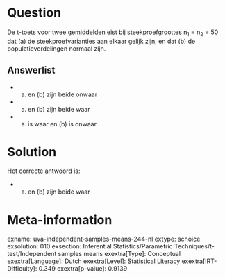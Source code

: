 Question
========

De t-toets voor twee gemiddelden eist bij steekproefgroottes n~1~ = n~2~
= 50 dat (a) de steekproefvarianties aan elkaar gelijk zijn, en dat (b)
de populatieverdelingen normaal zijn.

Answerlist
----------

* (a) en (b) zijn beide onwaar
* (a) en (b) zijn beide waar
* (a) is waar en (b) is onwaar

Solution
========

Het correcte antwoord is: 

* (a) en (b) zijn beide waar

Meta-information
================
exname: uva-independent-samples-means-244-nl
extype: schoice
exsolution: 010
exsection: Inferential Statistics/Parametric Techniques/t-test/Independent samples means
exextra[Type]: Conceptual
exextra[Language]: Dutch
exextra[Level]: Statistical Literacy
exextra[IRT-Difficulty]: 0.349
exextra[p-value]: 0.9139
